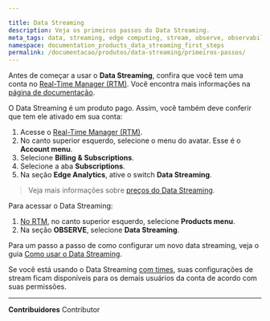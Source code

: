 ```yaml
---

title: Data Streaming
description: Veja os primeiros passos do Data Streaming.
meta_tags: data, streaming, edge computing, stream, observe, observability, observabilidade, logs, events, eventos
namespace: documentation_products_data_streaming_first_steps
permalink: /documentacao/produtos/data-streaming/primeiros-passos/
---
```


Antes de começar a usar o **Data Streaming**, confira que você tem uma conta no [Real-Time Manager (RTM)](https://manager.azion.com/). Você encontra mais informações na [página de documentação](/pt-br/documentacao/produtos/gestao-de-contas/criar-conta/).

O Data Streaming é um produto pago. Assim, você também deve conferir que tem ele ativado em sua conta:

1. Acesse o [Real-Time Manager (RTM)](https://manager.azion.com/).
2. No canto superior esquerdo, selecione o menu do avatar. Esse é o **Account menu**.
3. Selecione **Billing & Subscriptions**.
4. Selecione a aba **Subscriptions**.
5. Na seção **Edge Analytics**, ative o switch **Data Streaming**.

> Veja mais informações sobre [preços do Data Streaming](https://www.azion.com/pt-br/precos/).

Para acessar o Data Streaming:

1. [No RTM](https://manager.azion.com/), no canto superior esquerdo, selecione **Products menu**.
2. Na seção **OBSERVE**, selecione **Data Streaming**.

Para um passo a passo de como configurar um novo data streaming, veja o guia [Como usar o Data Streaming](/pt-br/documentacao/produtos/guias/como-usar-data-streaming/).

Se você está usando o Data Streaming [com times](/pt-br/documentacao/produtos/gestao-de-contas/teams-permissions/), suas configurações de stream ficam disponíveis para os demais usuários da conta de acordo com suas permissões.



---


**Contribuidores** <ContributorList>Contributor</ContributorList>

